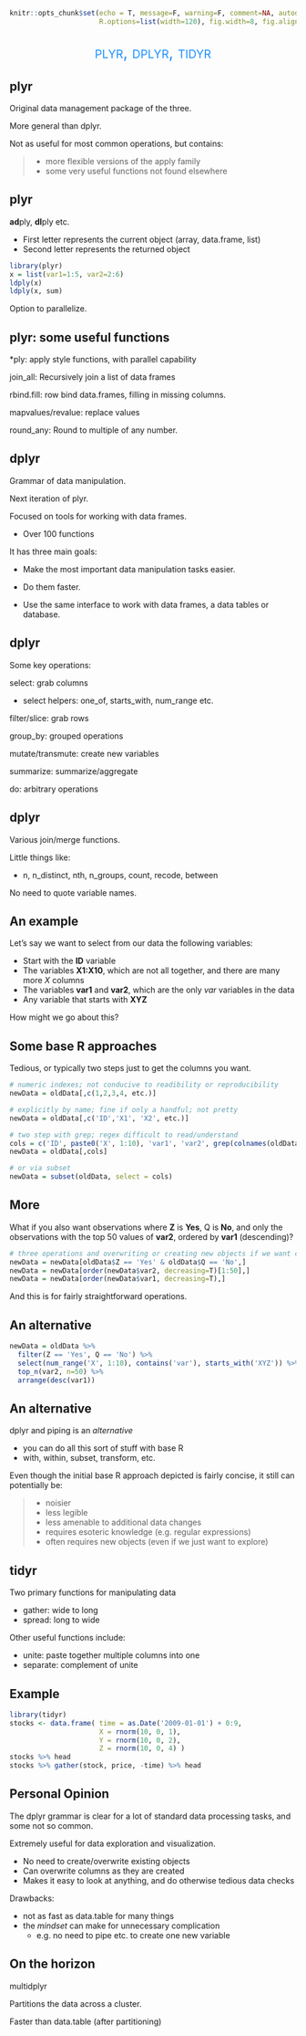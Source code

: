 ```r
knitr::opts_chunk$set(echo = T, message=F, warning=F, comment=NA, autodep=T, eval=FALSE, cache=FALSE,
                      R.options=list(width=120), fig.width=8, fig.align = 'center')
```


## 

<div style="text-align:center;font-variant:small-caps; font-size:200%; color:#1e90ff">plyr, dplyr, tidyr</div>


## plyr

Original data management package of the three.

More general than <span class="pack">dplyr.</span>

Not as useful for most common operations, but contains:

>- more flexible versions of the apply family
>- some very useful functions not found elsewhere

## plyr

<span class="func">**ad**ply</span>, <span class="func">**dl**ply</span> etc.

- First letter represents the current object (array, data.frame, list)
- Second letter represents the returned object

```r
library(plyr)
x = list(var1=1:5, var2=2:6)
ldply(x)
ldply(x, sum)
```

Option to parallelize.



## plyr: some useful functions

*ply: apply style functions, with parallel capability

<span class="func">join_all</span>: Recursively join a list of data frames

<span class="func">rbind.fill</span>: row bind data.frames, filling in missing columns.

<span class="func">mapvalues</span>/<span class="func">revalue</span>: replace values

<span class="func">round_any</span>: Round to multiple of any number.



## dplyr

Grammar of data manipulation.

Next iteration of <span class="func">plyr</span>.

Focused on tools for working with data frames.

- Over 100 functions

It has three main goals:

- Make the most important data manipulation tasks easier.

- Do them faster.

- Use the same interface to work with data frames, a data tables or database.



## dplyr

Some key operations:


<span class="func">select</span>: grab columns

  - select helpers: <span class="func">one\_of</span>, <span class="func">starts\_with</span>, <span class="func">num_range</span> etc.

<span class="func">filter</span>/<span class="func">slice</span>: grab rows

<span class="func">group_by</span>: grouped operations

<span class="func">mutate</span>/<span class="func">transmute</span>: create new variables

<span class="func">summarize</span>: summarize/aggregate

<span class="func">do</span>: arbitrary operations


## dplyr


Various join/merge functions.

Little things like:

- <span class="func">n</span>, <span class="func">n\_distinct</span>, <span class="func">nth</span>, <span class="func">n\_groups</span>, <span class="func">count</span>, <span class="func">recode</span>, <span class="func">between</span>

No need to quote variable names.


## An example

Let's say we want to select from our data the following variables:

  - Start with the **ID** variable
  - The variables **X1:X10**, which are not all together, and there are many more *X* columns
  - The variables **var1** and **var2**, which are the only *var* variables in the data
  - Any variable that starts with **XYZ**
    
How might we go about this?

## Some base R approaches

Tedious, or typically two steps just to get the columns you want.

```r
# numeric indexes; not conducive to readibility or reproducibility
newData = oldData[,c(1,2,3,4, etc.)]

# explicitly by name; fine if only a handful; not pretty
newData = oldData[,c('ID','X1', 'X2', etc.)]

# two step with grep; regex difficult to read/understand
cols = c('ID', paste0('X', 1:10), 'var1', 'var2', grep(colnames(oldData), '^XYZ', value=T))
newData = oldData[,cols]

# or via subset
newData = subset(oldData, select = cols)
```


## More
What if you also want observations where **Z** is **Yes**, Q is **No**, and only the observations with the top 50 values of **var2**, ordered by **var1** (descending)?

```r
# three operations and overwriting or creating new objects if we want clarity
newData = newData[oldData$Z == 'Yes' & oldData$Q == 'No',]
newData = newData[order(newData$var2, decreasing=T)[1:50],]
newData = newData[order(newData$var1, decreasing=T),]
```

And this is for fairly straightforward operations.


## An alternative

```r
newData = oldData %>% 
  filter(Z == 'Yes', Q == 'No') %>% 
  select(num_range('X', 1:10), contains('var'), starts_with('XYZ')) %>% 
  top_n(var2, n=50) %>% 
  arrange(desc(var1))
```



## An alternative


<span class="pack">dplyr</span> and piping is an *alternative*

- you can do all this sort of stuff with base R
- <span class="func">with</span>, <span class="func">within</span>, <span class="func">subset</span>, <span class="func">transform</span>, etc.

Even though the initial base R approach depicted is fairly concise, it still can potentially be: 

>- noisier
>- less legible
>- less amenable to additional data changes
>- requires esoteric knowledge (e.g. regular expressions)
>- often requires new objects (even if we just want to explore)



## tidyr

Two primary functions for manipulating data

- <span class="func">gather</span>: wide to long
- <span class="func">spread</span>: long to wide

Other useful functions include:

- <span class="func">unite</span>: paste together multiple columns into one
- <span class="func">separate</span>: complement of unite



## Example

```r
library(tidyr)
stocks <- data.frame( time = as.Date('2009-01-01') + 0:9,
                      X = rnorm(10, 0, 1),
                      Y = rnorm(10, 0, 2),
                      Z = rnorm(10, 0, 4) )
stocks %>% head
stocks %>% gather(stock, price, -time) %>% head
```


## Personal Opinion

The <span class="pack">dplyr</span> grammar is clear for a lot of standard data processing tasks, and some not so common.

Extremely useful for data exploration and visualization.

- No need to create/overwrite existing objects
- Can overwrite columns as they are created
- Makes it easy to look at anything, and do otherwise tedious data checks

Drawbacks:

- not as fast as <span class="pack">data.table</span> for many things
- the *mindset* can make for unnecessary complication
    - e.g. no need to pipe etc. to create one new variable
    
    
## On the horizon

<span class="pack">multidplyr</span>

Partitions the data across a cluster.

Faster than data.table (after partitioning)